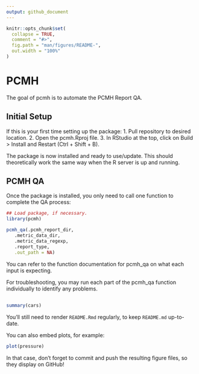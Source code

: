 ```yaml
---
output: github_document
---
```


<!-- README.md is generated from README.Rmd. Please edit that file -->

```r
knitr::opts_chunk$set(
  collapse = TRUE,
  comment = "#>",
  fig.path = "man/figures/README-",
  out.width = "100%"
)
```

# PCMH

<!-- badges: start -->
<!-- badges: end -->

The goal of pcmh is to automate the PCMH Report QA.

## Initial Setup

If this is your first time setting up the package:
 1. Pull repository to desired location.
 2. Open the pcmh.Rproj file.
 3. In RStudio at the top, click on Build > Install and Restart (Ctrl + Shift + B).
 
The package is now installed and ready to use/update. This should theoretically work the same way when the R server is up and running.

## PCMH QA

Once the package is installed, you only need to call one function to complete the QA process:

```r
## Load package, if necessary.
library(pcmh)

pcmh_qa(.pcmh_report_dir,
   .metric_data_dir,
   .metric_data_regexp,
   .report_type,
   .out_path = NA)
```

You can refer to the function documentation for pcmh_qa on what each input is expecting.

For troubleshooting, you may run each part of the pcmh_qa function individually to identify any problems.

##

```r
summary(cars)
```

You'll still need to render `README.Rmd` regularly, to keep `README.md` up-to-date.

You can also embed plots, for example:

```r
plot(pressure)
```

In that case, don't forget to commit and push the resulting figure files, so they display on GitHub!
